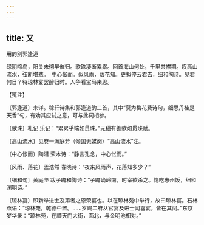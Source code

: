 ```yaml
---
---
---
```

title: 又
---



用韵别郭逢道





绿阴啼鸟，阳关未彻早催归。歌珠凄断累累。回首海山何处，千里共襟期。叹高山流水，弦断堪悲。　中心怅而。似风雨，落花知。更拟停云君去，细和陶诗。见君何日？待琼林宴罢醉归时。人争看宝马来思。





【笺注】


〔郭逢道〕未详。稼轩诗集和郭逢道韵二首，其中“莫为梅花费诗句，细思丹桂是天香”句，有劝其应试之意，可与此词相参。

〔歌珠〕礼记 乐记：“累累乎端如贯珠。”元稹有善歌如贯珠赋。

〔高山流水〕见卷一满庭芳（倾国无媒阕）“高山流水”注。

〔中心怅而〕陶潜 荣木诗：“静言孔念，中心怅而。”

〔风雨、落花〕孟浩然 春晓诗：“夜来风雨声，花落知多少？”

〔细和句〕黄庭坚 跋子瞻和陶诗：“子瞻谪岭南，时宰欲杀之。饱吃惠州饭，细和渊明诗。”

〔琼林宴〕即新举进士及第者之恩荣宴也。以在琼林苑中举行，故曰琼林宴。石林燕语：“琼林苑，乾德中置。……岁赐二府从官宴及进士闻喜宴，皆在其间。”东京梦华录：“琼林苑，在顺天门大街，面北，与金明池相对。”